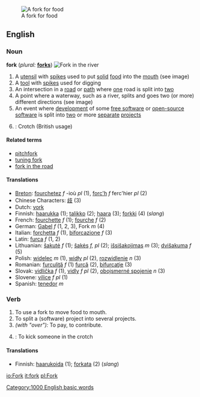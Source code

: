 [[Image:Fork.jpg|thumb|right|A fork for food]]
==English==

===Noun===
'''fork''' (''plural:'' '''[[forks]]''')
[[Image:South Fork Trinity.jpg|thumb|right|Fork in the river]]
# A [[utensil]] with [[spike]]s used to put [[solid]] [[food]] into the [[mouth]] (see image)
# A [[tool]] with [[spike]]s used for digging
# An intersection in a [[road]] or [[path]] where [[one]] road is split into [[two]]
# A point where a waterway, such as a river, splits and goes two (or more) different directions (see image)
# An event where [[development]] of some [[free software]] or [[open source|open-source]] [[software]] is split into [[two]] or more [[separate]] [[project]]s
# {{UK}}: Crotch (British usage)

==== Related terms ====
*[[pitchfork]]
*[[tuning fork]]
*[[fork in the road]]

==== Translations ====
*[[Breton]]: [[fourchetez]]  ''f'' -ioù ''pl'' (1), [[forc'h]] ''f'' ferc'hier ''pl'' (2)
*Chinese Characters: [[歧]] (3)
*Dutch: [[vork]]
*Finnish: [[haarukka]] (1); [[talikko]] (2); [[haara]] (3); [[forkki]] (4) (''slang'')
*French: [[fourchette]] ''f'' (1); [[fourche]] ''f'' (2)
*German: [[Gabel]] ''f'' (1, 2, 3), Fork ''m'' (4)
*Italian: [[forchetta]] ''f'' (1), [[biforcazione]] ''f'' (3)
*Latin: [[furca]] ''f'' (1, 2)
*Lithuanian: [[šakutė]] ''f'' (1); [[šakės]] ''f, pl'' (2); [[išsišakojimas]] ''m'' (3); [[dvišakuma]] ''f'' (5)
*Polish: [[widelec]] ''m'' (1), [[widły]] ''pl'' (2), [[rozwidlenie]] ''n'' (3) 
*Romanian: [[furculiţă]] ''f'' (1) [[furcă]] (2), [[bifurcaţie]] (3)
*Slovak: [[vidlička]] ''f'' (1), [[vidly]] ''f pl'' (2), [[obojsmerné spojenie]] ''n'' (3)
*Slovene: [[vilice]] ''f pl'' (1)
*Spanish: [[tenedor]] ''m''

=== Verb ===
{{en-infl-reg-consonant|fork||}}
# To use a fork to move food to mouth.
# To split a (software) project into several projects.
# ''(with "over"):'' To pay, to contribute.
# {{UK}}: To kick someone in the crotch

==== Translations ====
*Finnish: [[haarukoida]] (1); [[forkata]] (2) (''slang'')

{{BE-ready}}
[[Category:1000 English basic words]]

[[io:Fork]]
[[it:fork]]
[[pl:Fork]]